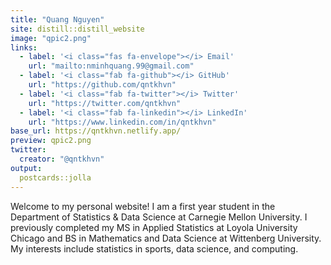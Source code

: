 ```yaml
---
title: "Quang Nguyen"
site: distill::distill_website
image: "qpic2.png"
links:
  - label: '<i class="fas fa-envelope"></i> Email'
    url: "mailto:nminhquang.99@gmail.com"
  - label: '<i class="fab fa-github"></i> GitHub'
    url: "https://github.com/qntkhvn"
  - label: '<i class="fab fa-twitter"></i> Twitter'
    url: "https://twitter.com/qntkhvn"
  - label: '<i class="fab fa-linkedin"></i> LinkedIn'
    url: "https://www.linkedin.com/in/qntkhvn"
base_url: https://qntkhvn.netlify.app/
preview: qpic2.png
twitter:
  creator: "@qntkhvn"
output:
  postcards::jolla
---
```


Welcome to my personal website! I am a first year student in the Department of Statistics & Data Science at Carnegie Mellon University. I previously completed my MS in Applied Statistics at Loyola University Chicago and BS in Mathematics and Data Science at Wittenberg University. My interests include statistics in sports, data science, and computing.
